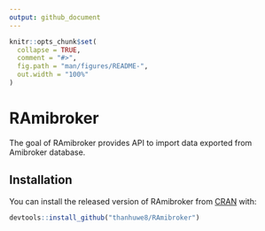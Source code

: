 ```yaml
---
output: github_document
---
```


<!-- README.md is generated from README.Rmd. Please edit that file -->

```r
knitr::opts_chunk$set(
  collapse = TRUE,
  comment = "#>",
  fig.path = "man/figures/README-",
  out.width = "100%"
)
```
# RAmibroker

The goal of RAmibroker provides API to import data exported from Amibroker database.

## Installation

You can install the released version of RAmibroker from [CRAN](https://CRAN.R-project.org) with:

``` r
devtools::install_github("thanhuwe8/RAmibroker")
```

